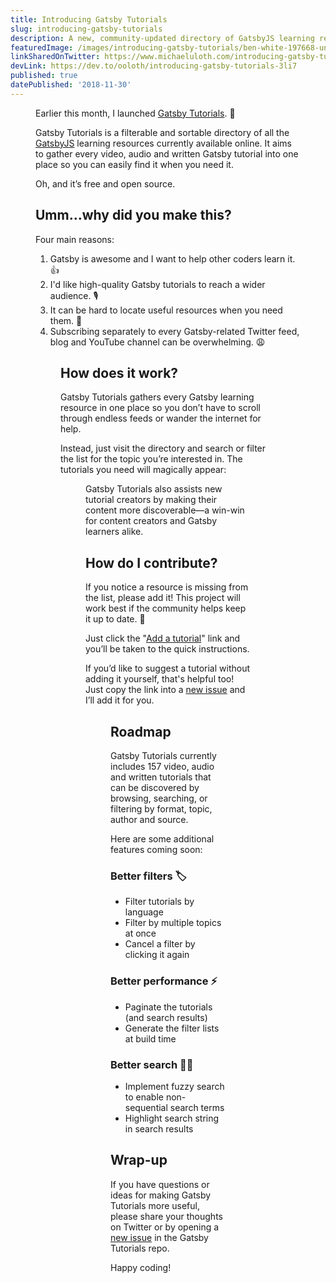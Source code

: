 ```yaml
---
title: Introducing Gatsby Tutorials
slug: introducing-gatsby-tutorials
description: A new, community-updated directory of GatsbyJS learning resources.
featuredImage: /images/introducing-gatsby-tutorials/ben-white-197668-unsplash.jpg
linkSharedOnTwitter: https://www.michaeluloth.com/introducing-gatsby-tutorials/
devLink: https://dev.to/ooloth/introducing-gatsby-tutorials-3li7
published: true
datePublished: '2018-11-30'
---
```


<Figure
  caption="Photo by Ben White."
  alt="A boy holding a book with his mouth open in wonder."
  src="/images/introducing-gatsby-tutorials/ben-white-197668-unsplash.jpg"
  width={4000}
  height={2670}
  priority
/>

Earlier this month, I launched [Gatsby Tutorials](https://www.gatsbytutorials.com). 🎉

Gatsby Tutorials is a filterable and sortable directory of all the [GatsbyJS](https://www.gatsbyjs.org) learning resources currently available online. It aims to gather every video, audio and written Gatsby tutorial into one place so you can easily find it when you need it.

Oh, and it’s free and open source.

<!-- <Tweet id="1062610482748522497" /> -->

## Umm…why did you make this?

Four main reasons:

1. Gatsby is awesome and I want to help other coders learn it. 👍
2. I'd like high-quality Gatsby tutorials to reach a wider audience. 🎙️
3. It can be hard to locate useful resources when you need them. 🧐
4. Subscribing separately to every Gatsby-related Twitter feed, blog and YouTube channel can be overwhelming. 😩

<Figure
  caption="Jimmy Fallon losing his mind."
  alt="Jimmy Fallon gesturing about running around frantically."
  src="https://media.giphy.com/media/3o7TKs2XTu7R5DefUk/giphy.gif"
  width={384}
  height={299}
/>

## How does it work?

Gatsby Tutorials gathers every Gatsby learning resource in one place so you don’t have to scroll through endless feeds or wander the internet for help.

Instead, just visit the directory and search or filter the list for the topic you’re interested in. The tutorials you need will magically appear:

<Figure
  caption="Screenshot of gatsbytutorials.com with a successful search result for the word “blazing”."
  alt="Screenshot of gatsbytutorials.com with a successful search result for the word “blazing”."
  src="/images/introducing-gatsby-tutorials/search-example.jpg"
  width={2500}
  height={1912}
/>

Gatsby Tutorials also assists new tutorial creators by making their content more discoverable—a win-win for content creators and Gatsby learners alike.

## How do I contribute?

If you notice a resource is missing from the list, please add it! This project will work best if the community helps keep it up to date. 🙌

Just click the "[Add a tutorial](https://github.com/ooloth/gatsby-tutorials#how-do-i-add-a-tutorial)" link and you’ll be taken to the quick instructions.

If you’d like to suggest a tutorial without adding it yourself, that's helpful too! Just copy the link into a [new issue](https://github.com/ooloth/gatsby-tutorials/issues/new) and I’ll add it for you.

<Figure
  caption="A group of friends happily jumping up and down with their arms around each other."
  alt="A group of friends happily jumping up and down with their arms around each other."
  src="https://media.giphy.com/media/l0HlGPNqhq07VzPeU/giphy.gif"
  width={480}
  height={270}
/>

## Roadmap

Gatsby Tutorials currently includes 157 video, audio and written tutorials that can be discovered by browsing, searching, or filtering by format, topic, author and source.

Here are some additional features coming soon:

### Better filters 🏷

- Filter tutorials by language
- Filter by multiple topics at once
- Cancel a filter by clicking it again

### Better performance ⚡️

- Paginate the tutorials (and search results)
- Generate the filter lists at build time

### Better search 🕵️‍♂️

- Implement fuzzy search to enable non-sequential search terms
- Highlight search string in search results

## Wrap-up

If you have questions or ideas for making Gatsby Tutorials more useful, please share your thoughts on Twitter or by opening a [new issue](https://github.com/ooloth/gatsby-tutorials/issues/new) in the Gatsby Tutorials repo.

Happy coding!
